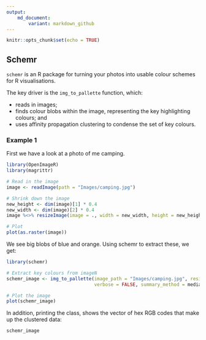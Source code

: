 ```yaml
---
output: 
    md_document:
        variant: markdown_github
---
```


```r
knitr::opts_chunk$set(echo = TRUE)
```

## Schemr

`schemr` is an R package for turning your photos into usable colour schemes for R visualisations.

The key driver is the `img_to_pallette` function, which:

- reads in images; 
- finds colour blobs within the image, representing the key highlighting colours; and
- uses affinity propagation clustering to condense the set of key colours.

### Example 1

First we have a look at a photo of me camping.
```r
library(OpenImageR)
library(magrittr)

# Read in the image
image <- readImage(path = "Images/camping.jpg")

# Shrink down the image
new_height <- dim(image)[1] * 0.4
new_width <- dim(image)[2] * 0.4
image %<>% resizeImage(image = ., width = new_width, height = new_height)

# Plot
plot(as.raster(image))

```

We see big blobs of blue and orange. Using schemr to extract these, we get:
```r
library(schemr)

# Extract key colours from imageN
schemr_image <- img_to_pallette(image_path = "Images/camping.jpg", resize_factor = 0.4,
                                verbose = FALSE, summary_method = median)

# Plot the image
plot(schemr_image)

```

In addition, printing the class, shows the vector of hex RGB codes that make up the clustered data:

```r
schemr_image
```

